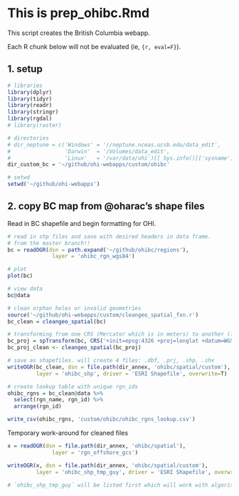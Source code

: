 # This is prep_ohibc.Rmd

This script creates the British Columbia webapp. 

Each R chunk below will not be evaluated (ie, `{r, eval=F}`). 

## 1. setup
```r

# libraries
library(dplyr)
library(tidyr)
library(readr)
library(stringr)
library(rgdal)
# library(raster)

# directories
# dir_neptune = c('Windows' = '//neptune.nceas.ucsb.edu/data_edit',
#                 'Darwin'  = '/Volumes/data_edit',
#                 'Linux'   = '/var/data/ohi')[[ Sys.info()[['sysname']] ]]
dir_custom_bc = '~/github/ohi-webapps/custom/ohibc'

# setwd
setwd('~/github/ohi-webapps')

```


## 2. copy BC map from @oharac's shape files  

Read in BC shapefile and begin formatting for OHI.


```r

# read in shp files and save with desired headers in data frame. 
# from the master branch!!
bc = readOGR(dsn = path.expand('~/github/ohibc/regions'),
              layer = 'ohibc_rgn_wgs84')

# plot 
plot(bc)

# view data
bc@data

# clean orphan holes or invalid geometries 
source('~/github/ohi-webapps/custom/cleangeo_spatial_fxn.r')
bc_clean = cleangeo_spatial(bc)

# transforming from one CRS (Mercator which is in meters) to another (lat/long)
bc_proj = spTransform(bc, CRS('+init=epsg:4326 +proj=longlat +datum=WGS84 +no_defs +ellps=WGS84 +towgs84=0,0,0')) # WGS84
bc_proj_clean <- cleangeo_spatial(bc_proj)

# save as shapefiles. will create 4 files: .dbf, .prj, .shp, .shx
writeOGR(bc_clean, dsn = file.path(dir_annex, 'ohibc/spatial/custom'), 
         layer = 'ohibc_shp', driver = 'ESRI Shapefile', overwrite=T) 

# create lookup table with unique rgn_ids
ohibc_rgns = bc_clean@data %>%
  select(rgn_name, rgn_id) %>%
  arrange(rgn_id)

write_csv(ohibc_rgns, 'custom/ohibc/ohibc_rgns_lookup.csv')

```

Temporary work-around for cleaned files

```r

x = readOGR(dsn = file.path(dir_annex, 'ohibc/spatial'),
              layer = 'rgn_offshore_gcs')

writeOGR(x, dsn = file.path(dir_annex, 'ohibc/spatial/custom'), 
         layer = 'ohibc_shp_tmp_guy', driver = 'ESRI Shapefile', overwrite=T) 

# `ohibc_shp_tmp_guy` will be listed first which will work with algorithm of custom_maps()


```
